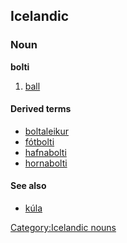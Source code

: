 ==Icelandic==
{{Icelandic declension kk vb 01|bolt}}
===Noun===
'''bolti''' {{m}}
# [[ball]]

====Derived terms====
*[[boltaleikur]]
*[[fótbolti]]
*[[hafnabolti]]
*[[hornabolti]]

====See also====
*[[kúla]]

[[Category:Icelandic nouns]]